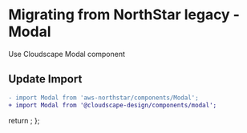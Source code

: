 
<Meta title="Migration/Modal" />

# Migrating from NorthStar legacy - Modal

Use <Link href='https://cloudscape.design/components/modal' target='_blank' external>Cloudscape Modal component</Link>

## Update Import

```diff
- import Modal from 'aws-northstar/components/Modal';
+ import Modal from '@cloudscape-design/components/modal';
```

  return <SyntaxHighlighter/>;
};